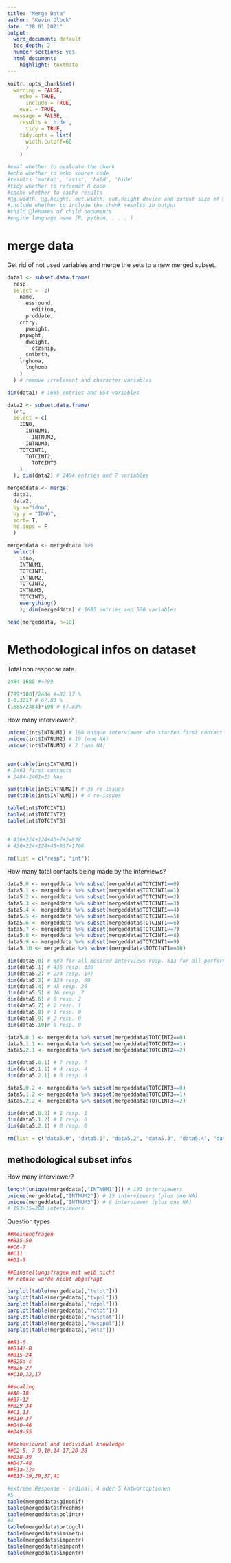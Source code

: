 ```yaml
---
title: "Merge Data"
author: "Kevin Glock"
date: "28 01 2021"
output:
  word_document: default
  toc_depth: 2
  number_sections: yes
  html_document:
    highlight: textmate
---
```


```r
knitr::opts_chunk$set(
  warning = FALSE,
    echo = TRUE,
      include = TRUE,
    eval = TRUE,
  message = FALSE,
    results = 'hide',
      tidy = TRUE,
    tidy.opts = list(
      width.cutoff=60
      )
    )

#eval whether to evaluate the chunk
#echo whether to echo source code
#results 'markup', 'asis', 'hold', 'hide'
#tidy whether to reformat R code
#cache whether to cache results
#g.width, g.height, out.width, out.height device and output size of gures
#include whether to include the chunk results in output
#child lenames of child documents
#engine language name (R, python, . . . )
```


# merge data

Get rid of not used variables and merge the sets to a new merged subset.

```r
data1 <- subset.data.frame(
  resp,
  select = -c(
    name,
      essround,
        edition,
      proddate,
    cntry,
      pweight,
    pspwght,
      dweight,
        ctzship,
      cntbrth,
    lnghoma,
      lnghomb
    )
  ) # remove irrelevant and character variables

dim(data1) # 1685 entries and 554 variables

data2 <- subset.data.frame(
  int,
  select = c(
    IDNO,
      INTNUM1,
        INTNUM2,
      INTNUM3,
    TOTCINT1,
      TOTCINT2,
        TOTCINT3
    )
  ); dim(data2) # 2484 entries and 7 variables

mergeddata <- merge(
  data1,
  data2,
  by.x="idno",
  by.y = "IDNO",
  sort= T,
  no.dups = F
  )

mergeddata <- mergeddata %>%
  select(
    idno,
    INTNUM1,
    TOTCINT1,
    INTNUM2,
    TOTCINT2,
    INTNUM3,
    TOTCINT3,
    everything()
    ); dim(mergeddata) # 1685 entries and 560 variables

head(mergeddata, n=10)
```


# Methodological infos on dataset


Total non response rate.

```r
2484-1685 #=799

(799*100)/2484 #=32.17 %
1-0.3217 # 67.83 %
(1685/2484)*100 # 67.83%
```


How many interviewer?

```r
unique(int$INTNUM1) # 198 unique interviewer who started first contact (one NA)
unique(int$INTNUM2) # 19 (one NA)
unique(int$INTNUM3) # 2 (one NA)


sum(table(int$INTNUM1))
# 2461 first contacts
# 2484-2461=23 NAs

sum(table(int$INTNUM2)) # 35 re-issues
sum(table(int$INTNUM3)) # 4 re-issues

table(int$TOTCINT1)
table(int$TOTCINT2)
table(int$TOTCINT3)


# 436+224+124+45+7+2=838
# 436+224+124+45+937=1766

rm(list = c("resp", "int"))
```


How many total contacts being made by the interviews?

```r
data5.0 <- mergeddata %>% subset(mergeddata$TOTCINT1==0)
data5.1 <- mergeddata %>% subset(mergeddata$TOTCINT1==1)
data5.2 <- mergeddata %>% subset(mergeddata$TOTCINT1==2)
data5.3 <- mergeddata %>% subset(mergeddata$TOTCINT1==3)
data5.4 <- mergeddata %>% subset(mergeddata$TOTCINT1==4)
data5.5 <- mergeddata %>% subset(mergeddata$TOTCINT1==5)
data5.6 <- mergeddata %>% subset(mergeddata$TOTCINT1==6)
data5.7 <- mergeddata %>% subset(mergeddata$TOTCINT1==7)
data5.8 <- mergeddata %>% subset(mergeddata$TOTCINT1==8)
data5.9 <- mergeddata %>% subset(mergeddata$TOTCINT1==9)
data5.10 <- mergeddata %>% subset(mergeddata$TOTCINT1==10)

dim(data5.0) # 689 for all desired interviews resp. 513 for all performed interview
dim(data5.1) # 436 resp. 336
dim(data5.2) # 224 resp. 147
dim(data5.3) # 124 resp. 69
dim(data5.4) # 45 resp. 20
dim(data5.5) # 16 resp. 7
dim(data5.6) # 8 resp. 2
dim(data5.7) # 2 resp. 1
dim(data5.8) # 1 resp. 0
dim(data5.9) # 2 resp. 0
dim(data5.10)# 0 resp. 0

data5.0.1 <- mergeddata %>% subset(mergeddata$TOTCINT2==0)
data5.1.1 <- mergeddata %>% subset(mergeddata$TOTCINT2==1)
data5.2.1 <- mergeddata %>% subset(mergeddata$TOTCINT2==2)

dim(data5.0.1) # 7 resp. 7
dim(data5.1.1) # 4 resp. 4
dim(data5.2.1) # 0 resp. 0

data5.0.2 <- mergeddata %>% subset(mergeddata$TOTCINT3==0)
data5.1.2 <- mergeddata %>% subset(mergeddata$TOTCINT3==1)
data5.2.2 <- mergeddata %>% subset(mergeddata$TOTCINT3==2)

dim(data5.0.2) # 1 resp. 1
dim(data5.1.2) # 1 resp. 0
dim(data5.2.1) # 0 resp. 0

rm(list = c("data5.0", "data5.1", "data5.2", "data5.3", "data5.4", "data5.5", "data5.6", "data5.7", "data5.8", "data5.9", "data5.10", "data5.0.1", "data5.1.1", "data5.2.1", "data5.3.1", "data5.4.1", "data5.5.1", "data5.6.1", "data5.7.1", "data5.8.1", "data5.9.1", "data5.10.1", "data5.0.2", "data5.1.2", "data5.2.2"))
```


## methodological subset infos


How many interviewer?

```r
length(unique(mergeddata[,"INTNUM1"])) # 193 interviewers
unique(mergeddata[,"INTNUM2"]) # 15 interviewers (plus one NA)
unique(mergeddata[,"INTNUM3"]) # 0 interviewer (plus one NA)
# 193+15=208 interviewers
```


Question types

```r
##Meinungfragen
##B35-50
##C6-7
##C11
##D1-9

##Einstellungsfragen mit weiß nicht
## netuse wurde nicht abgefragt

barplot(table(mergeddata[,"tvtot"]))
barplot(table(mergeddata[,"tvpol"]))
barplot(table(mergeddata[,"rdpol"]))
barplot(table(mergeddata[,"rdtot"]))
barplot(table(mergeddata[,"nwsptot"]))
barplot(table(mergeddata[,"nwsppol"]))
barplot(table(mergeddata[,"vote"]))

##B1-6
##B14!-B
##B15-24
##B25a-c
##B26-27
##C10,12,17

##scaling
##A8-10
##B7-12
##B29-34
##C1,13
##D10-37
##D40-46
##D49-55

##behavioural and individual knowledge
##C2-5, 7-9,10,14-17,20-28
##D38-39
##D47-48
##E1a-12a
##E13-19,29,37,41

#extreme Response - ordinal, 4 oder 5 Antwortoptionen
#5
table(mergeddata$gincdif)
table(mergeddata$freehms)
table(mergeddata$polintr)
#4
table(mergeddata$prtdgcl)
table(mergeddata$imsmetn)
table(mergeddata$impcntr)
table(mergeddata$eimpcnt)
table(mergeddata$impcntr)
```


